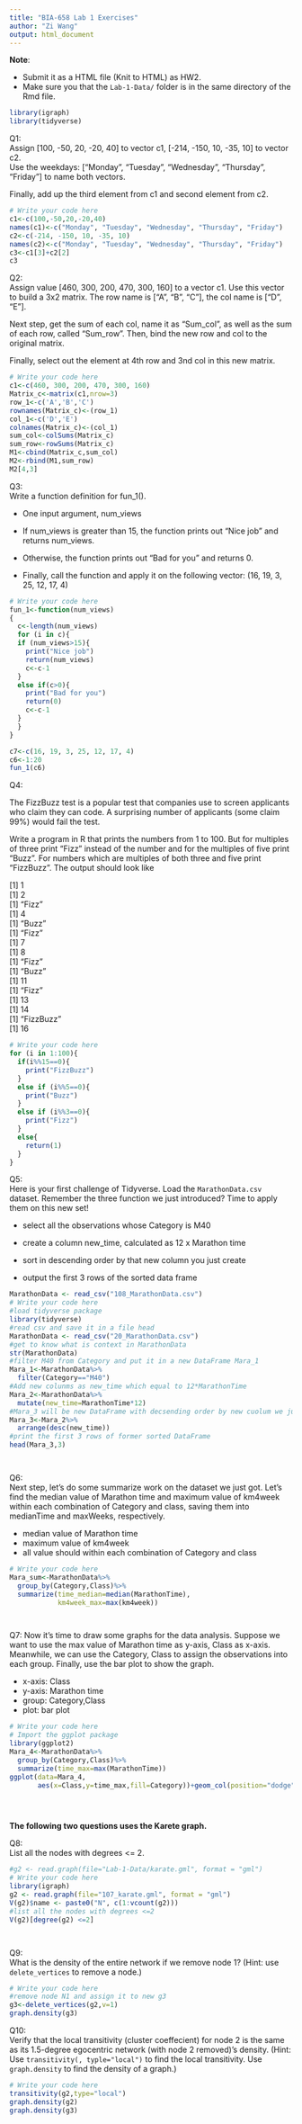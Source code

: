 ```yaml
---
title: "BIA-658 Lab 1 Exercises"
author: "Zi Wang"
output: html_document
---
```

**Note**:   

- Submit it as a HTML file (Knit to HTML) as HW2.
- Make sure you that the `Lab-1-Data/` folder is in the same directory of the Rmd file. 

```r
library(igraph)
library(tidyverse)
```

Q1:  
Assign [100, -50, 20, -20, 40] to vector c1, [-214, -150, 10, -35, 10] to vector c2.   
Use the weekdays: ["Monday", "Tuesday", "Wednesday", "Thursday", "Friday"] to name both vectors. 

Finally, add up the third element from c1 and second element from c2.

```r
# Write your code here
c1<-c(100,-50,20,-20,40)
names(c1)<-c("Monday", "Tuesday", "Wednesday", "Thursday", "Friday")
c2<-c(-214, -150, 10, -35, 10)
names(c2)<-c("Monday", "Tuesday", "Wednesday", "Thursday", "Friday")
c3<-c1[3]+c2[2]
c3
```

Q2:   
Assign value [460, 300, 200, 470, 300, 160] to a vector c1. Use this vector to build a 3x2 matrix. The row name is [“A", "B", "C"], the col name is [“D”, “E”]. 

Next step, get the sum of each col, name it as “Sum_col”, as well as the sum of each row, called “Sum_row”. Then, bind the new row and col to the original matrix.

Finally, select out the element at 4th row and 3nd col in this new matrix.

```r
# Write your code here
c1<-c(460, 300, 200, 470, 300, 160)
Matrix_c<-matrix(c1,nrow=3)
row_1<-c('A','B','C')
rownames(Matrix_c)<-(row_1)
col_1<-c('D','E')
colnames(Matrix_c)<-(col_1)
sum_col<-colSums(Matrix_c)
sum_row<-rowSums(Matrix_c)
M1<-cbind(Matrix_c,sum_col)
M2<-rbind(M1,sum_row)
M2[4,3]


```


Q3:   
Write a function definition for fun_1().

* One input argument, num_views

* If num_views is greater than 15, the function prints out "Nice job" and returns num_views. 

* Otherwise, the function prints out "Bad for you" and returns 0.

* Finally, call the function and apply it on the following vector: (16, 19, 3, 25, 12, 17, 4)

```r
# Write your code here
fun_1<-function(num_views)
{
  c<-length(num_views)
  for (i in c){
  if (num_views>15){
    print("Nice job")
    return(num_views)
    c<-c-1
  }
  else if(c>0){
    print("Bad for you")
    return(0)
    c<-c-1
  }
  }
}

c7<-c(16, 19, 3, 25, 12, 17, 4)
c6<-1:20
fun_1(c6)

```

Q4:  

The FizzBuzz test is a popular test that companies use to screen applicants who claim they can code. A surprising number of applicants (some claim 99%) would fail the test. 

Write a program in R that prints the numbers from 1 to 100. But for multiples of three print “Fizz” instead of the number and for the multiples of five print “Buzz”. For numbers which are multiples of both three and five print “FizzBuzz”. The output should look like

[1] 1  
[1] 2  
[1] "Fizz"  
[1] 4  
[1] "Buzz"  
[1] "Fizz"  
[1] 7  
[1] 8  
[1] "Fizz"  
[1] "Buzz"  
[1] 11  
[1] "Fizz"  
[1] 13  
[1] 14  
[1] "FizzBuzz"  
[1] 16  

```r
# Write your code here
for (i in 1:100){
  if(i%%15==0){
    print("FizzBuzz")
  }
  else if (i%%5==0){
    print("Buzz")
  }
  else if (i%%3==0){
    print("Fizz")
  }
  else{
    return(1)
  }
}

```

Q5:  
Here is your first challenge of Tidyverse. Load the `MarathonData.csv` dataset. Remember the three function we just introduced? Time to apply them on this new set!

* select all the observations whose Category is M40

* create a column new_time, calculated as 12 x Marathon time

* sort in descending order by that new column you just create

* output the first 3 rows of the sorted data frame

```r
MarathonData <- read_csv("108_MarathonData.csv")
# Write your code here
#load tidyverse package
library(tidyverse)
#read csv and save it in a file head
MarathonData <- read_csv("20_MarathonData.csv")
#get to know what is context in MarathonData
str(MarathonData)
#filter M40 from Category and put it in a new DataFrame Mara_1
Mara_1<-MarathonData%>%
  filter(Category=="M40")
#Add new colunms as new_time which equal to 12*MarathonTime
Mara_2<-MarathonData%>%
  mutate(new_time=MarathonTime*12)
#Mara_3 will be new DataFrame with decsending order by new cuolum we just create
Mara_3<-Mara_2%>%
  arrange(desc(new_time))
#print the first 3 rows of former sorted DataFrame
head(Mara_3,3)




```




Q6:   
Next step, let's do some summarize work on the dataset we just got. Let's find the median value of Marathon time and maximum value of km4week within each combination of Category and class, saving them into medianTime and maxWeeks, respectively.

* median value of Marathon time
* maximum value of km4week
* all value should within each combination of Category and class

```r
# Write your code here
Mara_sum<-MarathonData%>%
  group_by(Category,Class)%>%
  summarize(time_median=median(MarathonTime),
            km4week_max=max(km4week))




```

Q7: Now it's time to draw some graphs for the data analysis. Suppose we want to use the max value of Marathon time as y-axis, Class as x-axis. Meanwhile, we can use the Category, Class to assign the observations into each group. Finally, use the bar plot to show the graph.

* x-axis: Class
* y-axis: Marathon time
* group: Category,Class
* plot: bar plot

```r
# Write your code here
# Import the ggplot package
library(ggplot2)
Mara_4<-MarathonData%>%
  group_by(Category,Class)%>%
  summarize(time_max=max(MarathonTime))
ggplot(data=Mara_4,
       aes(x=Class,y=time_max,fill=Category))+geom_col(position="dodge")





```

__The following two questions uses the Karete graph.__

Q8:  
List all the nodes with degrees <= 2.  

```r
#g2 <- read.graph(file="Lab-1-Data/karate.gml", format = "gml")
# Write your code here
library(igraph)
g2 <- read.graph(file="107_karate.gml", format = "gml")
V(g2)$name <- paste0("N", c(1:vcount(g2)))
#list all the nodes with degrees <=2
V(g2)[degree(g2) <=2]




```

Q9:  
What is the density of the entire network if we remove node 1? (Hint: use `delete_vertices` to remove a node.)
```r
# Write your code here
#remove node N1 and assign it to new g3
g3<-delete_vertices(g2,v=1)
graph.density(g3)


```

Q10:   
Verify that the local transitivity (cluster coeffecient) for node 2 is the same as its 1.5-degree egocentric network (with node 2 removed)'s density. (Hint: Use `transitivity(, typle="local")` to find the local transitivity. Use `graph.density` to find the density of a graph.)
```r
# Write your code here
transitivity(g2,type="local")
graph.density(g2)
graph.density(g3)

```


 
